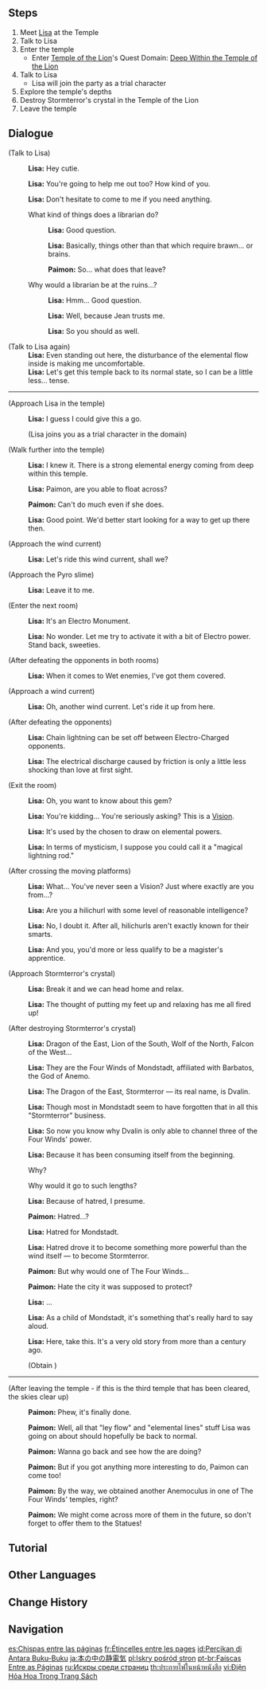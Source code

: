 {{Quest Infobox
|id            = 00308
|image         = Archon Quest C0A1 Sparks Amongst the Pages.png
|type          = Archon
|chapter       = Prologue
|actNum        = I
|act           = The Outlander Who Caught the Wind
|part          = 9
|startLocation = [[Galesong Hill]], [[Mondstadt]]
|region        = Mondstadt
|area          = Galesong Hill
|prev          = Knights of Favonius (Quest)
|next          = Shadow Over Mondstadt
|concurrent    = Winds of the Past
|concurrent2   = Crash Course
|domain        = Deep Within the Temple of the Lion
|rewards       = Adventure EXP*275;Primogem*20;Mora*3,000;Lisa*1;Otherworldly Story*1;Character EXP*1,550;Fine Enhancement Ore*3;Breeze Amidst the Forest Supplement: The Dragon Tome*Vol 2{ type = Book $ quality = 3 };Anemoculus*1
|characters    = Lisa;Paimon;Traveler
|voiced        = yes
}}
{{TeyvatQuest|0|1|part=9}}

==Steps==
# Meet [[Lisa]] at the Temple
# Talk to Lisa
# Enter the temple
#* Enter [[Temple of the Lion]]'s Quest Domain: [[Deep Within the Temple of the Lion]]
# Talk to Lisa
#* Lisa will join the party as a trial character
# Explore the temple's depths
# Destroy Stormterror's crystal in the Temple of the Lion
# Leave the temple

==Dialogue==
{{Quest Description|[[Lisa]] is in charge of clearing the [[Deep Within the Temple of the Lion]] alongside you.}}
{{Dialogue Start}}
;(Talk to Lisa)
:{{A|vo mdaq032 2 lisa 01.ogg}} '''Lisa:''' Hey cutie.
:{{A|vo mdaq032 2 lisa 02.ogg}} '''Lisa:''' You're going to help me out too? How kind of you.
:{{A|vo mdaq032 2 lisa 03.ogg}} '''Lisa:''' Don't hesitate to come to me if you need anything.
:{{DIcon}} What kind of things does a librarian do?
::{{A|vo mdaq032 2 lisa 04a 1.ogg}} '''Lisa:''' Good question.
::{{A|vo mdaq032 2 lisa 04a 2.ogg}} '''Lisa:''' Basically, things other than that which require brawn... or brains.
::{{A|vo mdaq032 2 paimon 01a.ogg}} '''Paimon:''' So... what does that leave?
:{{DIcon}} Why would a librarian be at the ruins...?
::{{A|vo mdaq032 2 lisa 04b 1.ogg}} '''Lisa:''' Hmm... Good question.
::{{A|vo mdaq032 2 lisa 04b 2.ogg}} '''Lisa:''' Well, because Jean trusts me.
::{{A|vo mdaq032 2 lisa 04b 3.ogg}} '''Lisa:''' So you should as well.

;(Talk to Lisa again)
:'''Lisa:''' Even standing out here, the disturbance of the elemental flow inside is making me uncomfortable.
:'''Lisa:''' Let's get this temple back to its normal state, so I can be a little less... tense.
----
;(Approach Lisa in the temple)
:{{A|vo mdaq033 4 lisa 01.ogg}} '''Lisa:''' I guess I could give this a go.
:;(Lisa joins you as a trial character in the domain)

;(Walk further into the temple)
:{{A|vo mdaq033 5 lisa 01.ogg}} '''Lisa:''' I knew it. There is a strong elemental energy coming from deep within this temple.
:{{A|vo mdaq033 5 lisa 02.ogg}} '''Lisa:''' Paimon, are you able to float across?
:{{A|vo mdaq033 5 paimon 01.ogg}} '''Paimon:''' Can't do much even if she does.
:{{A|vo mdaq033 5 lisa 03.ogg}} '''Lisa:''' Good point. We'd better start looking for a way to get up there then.

;(Approach the wind current)
:{{A|vo mdaq033 5 lisa 04.ogg}} '''Lisa:''' Let's ride this wind current, shall we?

;(Approach the Pyro slime)
:{{A|vo mdaq033 5 lisa 05.ogg}} '''Lisa:''' Leave it to me.

;(Enter the next room)
:{{A|vo mdaq033 5 lisa 06.ogg}} '''Lisa:''' It's an Electro Monument.
:{{A|vo mdaq033 5 lisa 07.ogg}} '''Lisa:''' No wonder. Let me try to activate it with a bit of Electro power. Stand back, sweeties.

;(After defeating the opponents in both rooms)
:{{A|vo mdaq033 5 lisa 08.ogg}} '''Lisa:''' When it comes to Wet enemies, I've got them covered.

;(Approach a wind current)
:{{A|vo mdaq033 5 lisa 09.ogg}} '''Lisa:''' Oh, another wind current. Let's ride it up from here.

;(After defeating the opponents)
:{{A|vo mdaq033 5 lisa 10.ogg}} '''Lisa:''' Chain lightning can be set off between Electro-Charged opponents.
:{{A|vo mdaq033 5 lisa 11.ogg}} '''Lisa:''' The electrical discharge caused by friction is only a little less shocking than love at first sight.

;(Exit the room)
:{{A|vo mdaq033 5 lisa 12.ogg}} '''Lisa:''' Oh, you want to know about this gem?
:{{A|vo mdaq033 5 lisa 13.ogg}} '''Lisa:''' You're kidding... You're seriously asking? This is a [[Vision]].
:{{A|vo mdaq033 5 lisa 14.ogg}} '''Lisa:''' It's used by the chosen to draw on elemental powers.
:{{A|vo mdaq033 5 lisa 15.ogg}} '''Lisa:''' In terms of mysticism, I suppose you could call it a "magical lightning rod."

;(After crossing the moving platforms)
:{{A|vo mdaq033 5 lisa 16.ogg}} '''Lisa:''' What... You've never seen a Vision? Just where exactly are you from...?
:{{A|vo mdaq033 5 lisa 17.ogg}} '''Lisa:''' Are you a hilichurl with some level of reasonable intelligence?
:{{A|vo mdaq033 5 lisa 18.ogg}} '''Lisa:''' No, I doubt it. After all, hilichurls aren't exactly known for their smarts.
:{{A|vo mdaq033 5 lisa 19.ogg}} '''Lisa:''' And you, you'd more or less qualify to be a magister's apprentice.

;(Approach Stormterror's crystal)
:{{A|vo mdaq033 6 lisa 01.ogg}} '''Lisa:''' Break it and we can head home and relax.
:{{A|vo mdaq033 6 lisa 02.ogg}} '''Lisa:''' The thought of putting my feet up and relaxing has me all fired up!

;(After destroying Stormterror's crystal)
:{{A|vo mdaq033 6 lisa 03.ogg}} '''Lisa:''' Dragon of the East, Lion of the South, Wolf of the North, Falcon of the West...
:{{A|vo mdaq033 6 lisa 04.ogg}} '''Lisa:''' They are the Four Winds of Mondstadt, affiliated with Barbatos, the God of Anemo.
:{{A|vo mdaq033 6 lisa 05.ogg}} '''Lisa:''' The Dragon of the East, Stormterror &mdash; its real name, is Dvalin.
:{{A|vo mdaq033 6 lisa 06.ogg}} '''Lisa:''' Though most in Mondstadt seem to have forgotten that in all this "Stormterror" business.
:{{A|vo mdaq033 6 lisa 07.ogg}} '''Lisa:''' So now you know why Dvalin is only able to channel three of the Four Winds' power.
:{{A|vo mdaq033 6 lisa 08.ogg}} '''Lisa:''' Because it has been consuming itself from the beginning.
:{{DIcon}} Why?
:{{DIcon}} Why would it go to such lengths?
:{{A|vo mdaq033 6 lisa 09.ogg}} '''Lisa:''' Because of hatred, I presume.
:{{A|vo mdaq033 6 paimon 01.ogg}} '''Paimon:''' Hatred...?
:{{A|vo mdaq033 6 lisa 10.ogg}} '''Lisa:''' Hatred for Mondstadt.
:{{A|vo mdaq033 6 lisa 11.ogg}} '''Lisa:''' Hatred drove it to become something more powerful than the wind itself &mdash; to become Stormterror.
:{{A|vo mdaq033 6 paimon 02.ogg}} '''Paimon:''' But why would one of The Four Winds...
:{{A|vo mdaq033 6 paimon 03.ogg}} '''Paimon:''' Hate the city it was supposed to protect?
:{{A|vo mdaq033 6 lisa 12.ogg}} '''Lisa:''' ...
:{{A|vo mdaq033 6 lisa 13.ogg}} '''Lisa:''' As a child of Mondstadt, it's something that's really hard to say aloud.
:{{A|vo mdaq033 6 lisa 14.ogg}} '''Lisa:''' Here, take this. It's a very old story from more than a century ago.
:;(Obtain {{Item|Breeze Amidst the Forest Supplement: The Dragon Tome}})
----
<!--Verified that this dialogue branch is not possible to trigger.
:<small>''(If the player has not collected an [[Anemoculus]] before entering the domain)''</small>
::{{A|vo mdaq035 3a paimon 01.ogg}} '''Paimon:''' Phew, it's finally done.
::{{A|vo mdaq035 3a paimon 02.ogg}} '''Paimon:''' Well, all that "ley flow" and "elemental lines" stuff Lisa was going on about should hopefully be back to normal.
::{{A|vo mdaq035 3a paimon 03.ogg}} '''Paimon:''' Wanna go back and see how the {{Color|buzzword|Knights}} are doing?
::{{A|vo mdaq035 3a paimon 04.ogg}} '''Paimon:''' But if you got anything more interesting to do, Paimon can come too!
::{{A|vo mdaq035 3a paimon 05.ogg}} '''Paimon:''' Like... going on a shopping spree... or checking out the {{Color|buzzword|Statue of The Seven}} again.
::{{A|vo mdaq035 3a paimon 06.ogg}} '''Paimon:''' At the temples of The Four Winds, we found something like... solidified wind, didn't we?
::{{A|vo mdaq035 3a paimon 07.ogg}} '''Paimon:''' In Mondstadt, people call them "Anemoculi."
::{{A|vo mdaq035 3a paimon 08.ogg}} '''Paimon:''' They're called this because they can be fitted into the statue's eyes.
::{{A|vo mdaq035 3a paimon 09.ogg}} '''Paimon:''' Some fairy tales say the statues' eyes originally had gems that were taken by swallows.
::{{A|vo mdaq035 3a paimon 10.ogg}} '''Paimon:''' But Anemoculi never had a physical form from the start.
::{{A|vo mdaq035 3a paimon 11.ogg}} '''Paimon:''' People with Visions collect them to offer to the {{Color|buzzword|statues}} in exchange for blessings.
::{{A|vo mdaq035 3a paimon 12.ogg}} '''Paimon:''' Unlike others with powers, you don't have a Vision. But then the rules of this world don't apply to you anyway so...
::{{A|vo mdaq035 3a paimon 13.ogg}} '''Paimon:''' We can go see what happens right now, if you wanna try!
::{{A|vo mdaq035 3a paimon 14.ogg}} '''Paimon:''' The statue in Windrise should be the closest one.
::{{A|vo mdaq035 3a paimon 15.ogg}} '''Paimon:''' Paimon can't wait to see what the gods do to you!
:<small>''(If the player has collected an [[Anemoculus]] before)''</small>
-->
;(After leaving the temple - if this is the third temple that has been cleared, the skies clear up)
:{{A|vo mdaq035 3b paimon 01.ogg}} '''Paimon:''' Phew, it's finally done.
:{{A|vo mdaq035 3b paimon 02.ogg}} '''Paimon:''' Well, all that "ley flow" and "elemental lines" stuff Lisa was going on about should hopefully be back to normal.
:{{A|vo mdaq035 3b paimon 03.ogg}} '''Paimon:''' Wanna go back and see how the {{Color|buzzword|Knights}} are doing?
:{{A|vo mdaq035 3b paimon 04.ogg}} '''Paimon:''' But if you got anything more interesting to do, Paimon can come too!
:{{A|vo mdaq035 3b paimon 05.ogg}} '''Paimon:''' By the way, we obtained another Anemoculus in one of The Four Winds' temples, right?
:{{A|vo mdaq035 3b paimon 06.ogg}} '''Paimon:''' We might come across more of them in the future, so don't forget to offer them to the Statues!
{{Dialogue End}}

==Tutorial==
{{Tutorial|Sparks Amongst the Pages}}

==Other Languages==
{{Other Languages
|en      = Sparks Amongst the Pages
|zhs     = 书页里的电火花
|zhs_rm  = Shūyè Lǐ de Diànhuǒhuā
|zht     = 書頁裡的電火花
|zht_rm  = Shūyè Lǐ de Diànhuǒhuā
|zh_tl   = Electric Sparks in the Pages of a Book
|ja      = 本の中の静電気
|ja_rm   = Hon no Naka no Seidenki{{Assumed}}
|ja_tl   = Static Electricity in the Book
|ko      = 페이지 속의 스파크
|ko_tl   = Sparks in the Pages
|es      = Chispas entre las páginas
|es_tl   = Sparks Between the Pages
|fr      = Étincelles entre les pages
|fr_tl   = Sparks Between the Pages
|ru      = Искры среди страниц
|ru_tl   = Sparks Amongst the Pages
|th      = ประกายไฟในหน้าหนังสือ
|th_rm   = Prakaifai nai na nang sue
|th_tl   = Electric Sparks Amongst Book Pages
|vi      = {{tt|Điện Hỏa Hoa|電火花}} Trong Trang Sách
|vi_tl   = Electric Sparks in the Pages of a Book{{Sino|vi|part=1}}
|de      = Der Funke zwischen den Seiten
|de_tl   = The Spark Between the Pages
|id      = Percikan di Antara Buku-Buku
|id_tl   = Spark Between the Books
|pt      = Faíscas Entre as Páginas
|pt_tl   = Sparks Between the Pages
|tr      = Sayfalar Arasındaki Kıvılcımlar
|tr_tl   = Sparks Between the Pages
|it      = Scintille tra le pagine
|it_tl   = Sparks Between the Pages
}}

==Change History==
{{Change History|1.0}}

==Navigation==
{{Archon Quest Navbox|chapter=Prologue}}

[[es:Chispas entre las páginas]]
[[fr:Étincelles entre les pages]]
[[id:Percikan di Antara Buku-Buku]]
[[ja:本の中の静電気]]
[[pl:Iskry pośród stron]]
[[pt-br:Faíscas Entre as Páginas]]
[[ru:Искры среди страниц]]
[[th:ประกายไฟในหน้าหนังสือ]]
[[vi:Điện Hỏa Hoa Trong Trang Sách]]